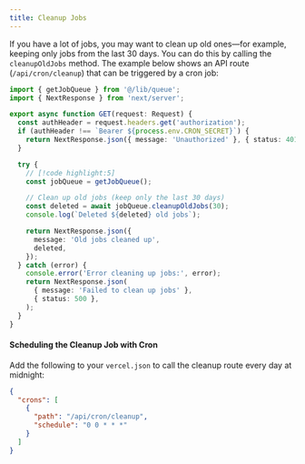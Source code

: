 ```yaml
---
title: Cleanup Jobs
---
```


If you have a lot of jobs, you may want to clean up old ones—for example, keeping only jobs from the last 30 days. You can do this by calling the `cleanupOldJobs` method. The example below shows an API route (`/api/cron/cleanup`) that can be triggered by a cron job:

```typescript title="@/app/api/cron/cleanup.ts"
import { getJobQueue } from '@/lib/queue';
import { NextResponse } from 'next/server';

export async function GET(request: Request) {
  const authHeader = request.headers.get('authorization');
  if (authHeader !== `Bearer ${process.env.CRON_SECRET}`) {
    return NextResponse.json({ message: 'Unauthorized' }, { status: 401 });
  }

  try {
    // [!code highlight:5]
    const jobQueue = getJobQueue();

    // Clean up old jobs (keep only the last 30 days)
    const deleted = await jobQueue.cleanupOldJobs(30);
    console.log(`Deleted ${deleted} old jobs`);

    return NextResponse.json({
      message: 'Old jobs cleaned up',
      deleted,
    });
  } catch (error) {
    console.error('Error cleaning up jobs:', error);
    return NextResponse.json(
      { message: 'Failed to clean up jobs' },
      { status: 500 },
    );
  }
}
```

#### Scheduling the Cleanup Job with Cron

Add the following to your `vercel.json` to call the cleanup route every day at midnight:

```json title="vercel.json"
{
  "crons": [
    {
      "path": "/api/cron/cleanup",
      "schedule": "0 0 * * *"
    }
  ]
}
```
